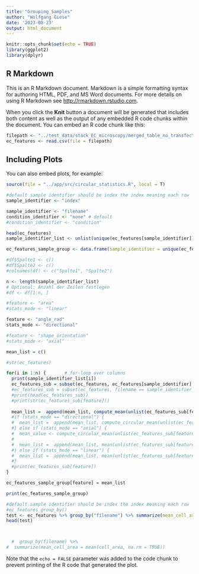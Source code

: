 ```yaml
---
title: "Grouping_Samples"
author: "Wolfgang Giese"
date: '2023-08-23'
output: html_document
---
```


```r
knitr::opts_chunk$set(echo = TRUE)
library(ggplot2)
library(dplyr)
```

## R Markdown

This is an R Markdown document. Markdown is a simple formatting syntax for authoring HTML, PDF, and MS Word documents. For more details on using R Markdown see <http://rmarkdown.rstudio.com>.

When you click the **Knit** button a document will be generated that includes both content as well as the output of any embedded R code chunks within the document. You can embed an R code chunk like this:

```r
filepath <- "../test_data/stack_EC_microscopy/merged_table_no_transfection_18dyn_4h_BSA.csv"
ec_features <- read.csv(file = filepath)
```

## Including Plots

You can also embed plots, for example:

```r

source(file = "../app/src/circular_statistics.R", local = T)

#default sample identifier should be index the index meaning each row
sample_identifier <- "index"

sample_identifier <- "filename"
condition_identifier <- "none" # default
#condition_identifier <- "condition"

head(ec_features)
sample_identifier_list <- unlist(unique(ec_features[sample_identifier]))

ec_features_sample_group <- data.frame(sample_identifier = unique(ec_features[sample_identifier]) )

#df$Spalte1 <- c()
#df$Spalte2 <- c()
#colnames(df) <- c("Spalte1", "Spalte2")

n <- length(sample_identifier_list)
# Optional: Anzahl der Zeilen festlegen
#df <- df[1:n, ]

#feature <- "area"
#stats_mode <- "linear"

feature <- "angle_rad" 
stats_mode <- "directional"

#feature <- "shape_orientation"
#stats_mode <- "axial"

mean_list = c()

#str(ec_features)

for(i in 1:n) {       # for-loop over columns
  print(sample_identifier_list[i])
  ec_features_sub = subset(ec_features, ec_features[sample_identifier] == sample_identifier_list[i])
  #ec_features_sub = subset(ec_features, filename == sample_identifier_list[i])
  #print(head(ec_features_sub))
  #print(str(ec_features_sub[feature]))
  
  mean_list =  append(mean_list, compute_mean(unlist(ec_features_sub[feature]),stats_mode))
  #if (stats_mode == "directional") {
  #  mean_list =  append(mean_list, compute_circular_mean(unlist(ec_features_sub[feature])))
  #} else if (stats_mode == "axial") {
  #  mean_value <- compute_circular_mean(unlist(ec_features_sub[feature])
  #                                      
  #  mean_list =  append(mean_list, mean(unlist(ec_features_sub[feature])))
  #} else if (stats_mode == "linear") {
  #  mean_list =  append(mean_list, mean(unlist(ec_features_sub[feature])))
  #}
  #print(ec_features_sub[feature])
}

ec_features_sample_group[feature] = mean_list

print(ec_features_sample_group)

```


```r
#default sample identifier should be index the index meaning each row
#ec_features group_by()
test <- ec_features %>% group_by("filename") %>% summarize(mean_cell_area = mean("cell_area", na.rm = TRUE))
head(test)



  #  group_by(filename) %>%
#  summarize(mean_cell_area = mean(cell_area, na.rm = TRUE))

```

Note that the `echo = FALSE` parameter was added to the code chunk to prevent printing of the R code that generated the plot.
